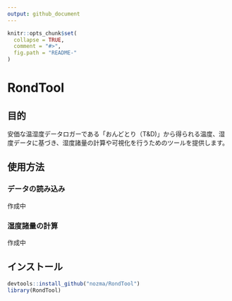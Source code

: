```yaml
---
output: github_document
---
```


<!-- README.md is generated from README.Rmd. Please edit that file -->

```r
knitr::opts_chunk$set(
  collapse = TRUE,
  comment = "#>",
  fig.path = "README-"
)
```

# RondTool

## 目的

安価な温湿度データロガーである「おんどとり（T&D)」から得られる温度、湿度データに基づき、湿度諸量の計算や可視化を行うためのツールを提供します。

## 使用方法

### データの読み込み

作成中

### 湿度諸量の計算

作成中

## インストール

```r
devtools::install_github("nozma/RondTool")
library(RondTool)
```
